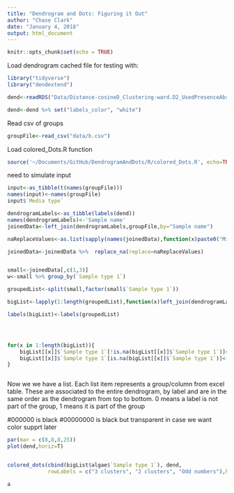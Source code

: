 ```yaml
---
title: "Dendrogram and Dots: Figuring it Out"
author: "Chase Clark"
date: "January 4, 2018"
output: html_document
---
```


```r
knitr::opts_chunk$set(echo = TRUE)
```


Load dendrogram cached file for testing with:
```r
library("tidyverse")
library("dendextend")

dend<-readRDS("Data/Distance-cosineD_Clustering-ward.D2_UsedPresenceAbsence_SNR-4_PercentPresence-70_LowCut-3000_HighCut-15000.rds")

dend<-dend %>% set("labels_color", "white")

```

Read csv of groups
```r
groupFile<-read_csv("data/b.csv")
```

Load colored_Dots.R function
```r
source('~/Documents/GitHub/DendrogramAndDots/R/colored_Dots.R', echo=TRUE)
```


need to simulate input


```r
input<-as_tibble(t(names(groupFile))) 
names(input)<-names(groupFile)
input$`Media type`


```

```r

dendrogramLabels<-as_tibble(labels(dend))
names(dendrogramLabels)<-'Sample name'
joinedData<-left_join(dendrogramLabels,groupFile,by="Sample name")

naReplaceValues<-as.list(sapply(names(joinedData),function(x)paste0("Missing ",x)))

joinedData<-joinedData %>%  replace_na(replace=naReplaceValues)


small<-joinedData[,c(1,3)]
w<-small %>% group_by(`Sample type 1`)

groupedList<-split(small,factor(small$`Sample type 1`))

bigList<-lapply(1:length(groupedList),function(x)left_join(dendrogramLabels,groupedList[[x]],by='Sample name'))

labels(bigList)<-labels(groupedList)




for(x in 1:length(bigList)){
    bigList[[x]]$`Sample type 1`[!is.na(bigList[[x]]$`Sample type 1`)]<-"#000000"
    bigList[[x]]$`Sample type 1`[is.na(bigList[[x]]$`Sample type 1`)]<-"#00000000"
}



```

Now we we have a list. Each list item represents a group/column from excel table.
These are associated to the entire dendrogram, by label and are in the same order as the dendrogram from top to bottom.
0 means a label is not part of the group, 1 means it is part of the group


#000000  is black
#00000000 is black but transparent   in case we want color supprt later




```r


par(mar = c(8,8,8,25))
plot(dend,horiz=T)


colored_dots(cbind(bigList$algae$`Sample type 1`), dend,
             rowLabels = c("3 clusters", "2 clusters", "Odd numbers"),horiz=T) 

a



```






